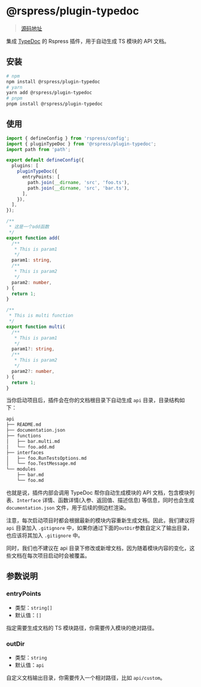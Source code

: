 # @rspress/plugin-typedoc

> [源码地址](https://github.com/web-infra-dev/rspress/tree/main/packages/plugin-typedoc)

集成 [TypeDoc](https://github.com/TypeStrong/typedoc) 的 Rspress 插件，用于自动生成 TS 模块的 API 文档。

## 安装

```bash
# npm
npm install @rspress/plugin-typedoc
# yarn
yarn add @rspress/plugin-typedoc
# pnpm
pnpm install @rspress/plugin-typedoc
```

## 使用

```ts
import { defineConfig } from 'rspress/config';
import { pluginTypeDoc } from '@rspress/plugin-typedoc';
import path from 'path';

export default defineConfig({
  plugins: [
    pluginTypeDoc({
      entryPoints: [
        path.join(__dirname, 'src', 'foo.ts'),
        path.join(__dirname, 'src', 'bar.ts'),
      ],
    }),
  ],
});
```

```ts title="src/foo.ts"
/**
 * 这是一个add函数
 */
export function add(
  /**
   * This is param1
   */
  param1: string,
  /**
   * This is param2
   */
  param2: number,
) {
  return 1;
}
```

```ts title="src/bar.ts"
/**
 * This is multi function
 */
export function multi(
  /**
   * This is param1
   */
  param1?: string,
  /**
   * This is param2
   */
  param2?: number,
) {
  return 1;
}
```

当你启动项目后，插件会在你的文档根目录下自动生成 `api` 目录，目录结构如下：

```bash
api
├── README.md
├── documentation.json
├── functions
│   ├── bar.multi.md
│   └── foo.add.md
├── interfaces
│   ├── foo.RunTestsOptions.md
│   └── foo.TestMessage.md
└── modules
    ├── bar.md
    └── foo.md
```

也就是说，插件内部会调用 TypeDoc 帮你自动生成模块的 API 文档，包含模块列表、`Interface` 详情、函数详情(入参、返回值、描述信息) 等信息，同时也会生成 `documentation.json` 文件，用于后续的侧边栏渲染。

注意，每次启动项目时都会根据最新的模块内容重新生成文档。因此，我们建议将 `api` 目录加入 `.gitignore` 中，如果你通过下面的`outDir`参数自定义了输出目录，也应该将其加入 `.gitignore` 中。

同时，我们也不建议在 api 目录下修改或新增文档，因为随着模块内容的变化，这些文档在每次项目启动时会被覆盖。

## 参数说明

### entryPoints

- 类型：`string[]`
- 默认值：`[]`

指定需要生成文档的 TS 模块路径，你需要传入模块的绝对路径。

### outDir

- 类型：`string`
- 默认值：`api`

自定义文档输出目录，你需要传入一个相对路径，比如 `api/custom`。

